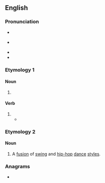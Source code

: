 ==English==

===Pronunciation===
* {{a|GA}} {{IPA|en|/swɑp/}}
* {{a|RP}} {{IPA|en|/swɒp/}}
* {{audio|en|LL-Q1860 (eng)-Vealhurl-swop.wav|Audio (UK)}}
* {{rhymes|en|ɒp|s=1}}

===Etymology 1===

====Noun====
{{en-noun}}

# {{alternative spelling of|en|swap}}

====Verb====
{{en-verb}}

# {{alternative spelling of|en|swap}}
#* {{quote-book|en|author=Geoffrey Chaucer|authorlink=Geoffrey Chaucer|author2={{w|Nevill Coghill}}, transl.|title=[[w:The Canterbury Tales|The Canterbury Tales: Translated into Modern English]]|series={{w|Penguin Classics}}|publisher={{w|Penguin Books}}|year=1951|year_published=1977|page=315|passage='We make a pair, by God and by St James! / But, brother, what do you say to '''swopping''' names?'}}

===Etymology 2===
{{blend|en|swing|hip-hop}}

====Noun====
{{en-noun|-}}
{{wikipedia}}

# A [[fusion]] of [[swing]] and [[hip-hop]] [[dance]] [[style]]s.

===Anagrams===
* {{anagrams|en|a=opsw|POWs|WSOP|Wops|pows|wops}}